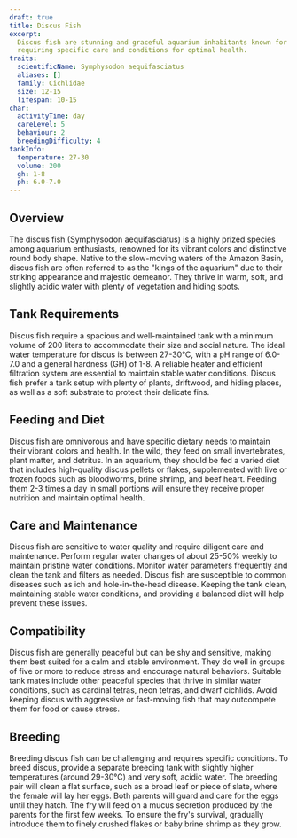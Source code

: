 ```yaml
---
draft: true
title: Discus Fish
excerpt:
  Discus fish are stunning and graceful aquarium inhabitants known for their vibrant colors and distinctive round shape,
  requiring specific care and conditions for optimal health.
traits:
  scientificName: Symphysodon aequifasciatus
  aliases: []
  family: Cichlidae
  size: 12-15
  lifespan: 10-15
char:
  activityTime: day
  careLevel: 5
  behaviour: 2
  breedingDifficulty: 4
tankInfo:
  temperature: 27-30
  volume: 200
  gh: 1-8
  ph: 6.0-7.0
---
```


## Overview

The discus fish (Symphysodon aequifasciatus) is a highly prized species among aquarium enthusiasts, renowned for its
vibrant colors and distinctive round body shape. Native to the slow-moving waters of the Amazon Basin, discus fish are
often referred to as the "kings of the aquarium" due to their striking appearance and majestic demeanor. They thrive in
warm, soft, and slightly acidic water with plenty of vegetation and hiding spots.

## Tank Requirements

Discus fish require a spacious and well-maintained tank with a minimum volume of 200 liters to accommodate their size
and social nature. The ideal water temperature for discus is between 27-30°C, with a pH range of 6.0-7.0 and a general
hardness (GH) of 1-8. A reliable heater and efficient filtration system are essential to maintain stable water
conditions. Discus fish prefer a tank setup with plenty of plants, driftwood, and hiding places, as well as a soft
substrate to protect their delicate fins.

## Feeding and Diet

Discus fish are omnivorous and have specific dietary needs to maintain their vibrant colors and health. In the wild,
they feed on small invertebrates, plant matter, and detritus. In an aquarium, they should be fed a varied diet that
includes high-quality discus pellets or flakes, supplemented with live or frozen foods such as bloodworms, brine shrimp,
and beef heart. Feeding them 2-3 times a day in small portions will ensure they receive proper nutrition and maintain
optimal health.

## Care and Maintenance

Discus fish are sensitive to water quality and require diligent care and maintenance. Perform regular water changes of
about 25-50% weekly to maintain pristine water conditions. Monitor water parameters frequently and clean the tank and
filters as needed. Discus fish are susceptible to common diseases such as ich and hole-in-the-head disease. Keeping the
tank clean, maintaining stable water conditions, and providing a balanced diet will help prevent these issues.

## Compatibility

Discus fish are generally peaceful but can be shy and sensitive, making them best suited for a calm and stable
environment. They do well in groups of five or more to reduce stress and encourage natural behaviors. Suitable tank
mates include other peaceful species that thrive in similar water conditions, such as cardinal tetras, neon tetras, and
dwarf cichlids. Avoid keeping discus with aggressive or fast-moving fish that may outcompete them for food or cause
stress.

## Breeding

Breeding discus fish can be challenging and requires specific conditions. To breed discus, provide a separate breeding
tank with slightly higher temperatures (around 29-30°C) and very soft, acidic water. The breeding pair will clean a flat
surface, such as a broad leaf or piece of slate, where the female will lay her eggs. Both parents will guard and care
for the eggs until they hatch. The fry will feed on a mucus secretion produced by the parents for the first few weeks.
To ensure the fry's survival, gradually introduce them to finely crushed flakes or baby brine shrimp as they grow.
